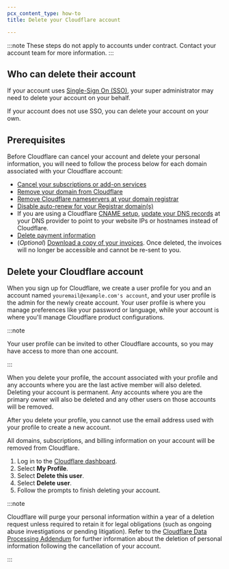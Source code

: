 ```yaml
---
pcx_content_type: how-to
title: Delete your Cloudflare account

---
```


:::note
These steps do not apply to accounts under contract. Contact your account team for more information.
:::

## Who can delete their account

If your account uses [Single-Sign On (SSO)](/cloudflare-one/applications/configure-apps/dash-sso-apps/), your super administrator may need to delete your account on your behalf.

If your account does not use SSO, you can delete your account on your own.

## Prerequisites

Before Cloudflare can cancel your account and delete your personal information, you will need to follow the process below for each domain associated with your Cloudflare account:

- [Cancel your subscriptions or add-on services](/billing/cancel-subscription/)
- [Remove your domain from Cloudflare](/fundamentals/manage-domains/remove-domain/)
- [Remove Cloudflare nameservers at your domain registrar](/dns/zone-setups/full-setup/setup/)
- [Disable auto-renew for your Registrar domain(s)](/registrar/account-options/renew-domains#set-up-automatic-renewals)
- If you are using a Cloudflare [CNAME setup](/dns/zone-setups/partial-setup/), [update your DNS records](/dns/manage-dns-records/how-to/create-dns-records/#edit-dns-records) at your DNS provider to point to your website IPs or hostnames instead of Cloudflare.
- [Delete payment information](/billing/update-billing-info/#delete-your-current-payment-method)
- (*Optional*) [Download a copy of your invoices](/billing/invoices/#download-invoice). Once deleted, the invoices will no longer be accessible and cannot be re-sent to you.

## Delete your Cloudflare account

When you sign up for Cloudflare, we create a user profile for you and an account named `youremail@example.com's account`, and your user profile is the admin for the newly create account. Your user profile is where you manage preferences like your password or language, while your account is where you'll manage Cloudflare product configurations.

:::note

Your user profile can be invited to other Cloudflare accounts, so you may have access to more than one account.

:::

When you delete your profile, the account associated with your profile and any accounts where you are the last active member will also deleted. Deleting your account is permanent. Any accounts where you are the primary owner will also be deleted and any other users on those accounts will be removed.

After you delete your profile, you cannot use the email address used with your profile to create a new account.

All domains, subscriptions, and billing information on your account will be removed from Cloudflare.

1. Log in to the [Cloudflare dashboard](https://dash.cloudflare.com).
2. Select **My Profile**.
3. Select **Delete this user**.
4. Select **Delete user**.
5. Follow the prompts to finish deleting your account.

:::note

Cloudflare will purge your personal information within a year of a deletion request unless required to retain it for legal obligations (such as ongoing abuse investigations or pending litigation). Refer to the [Cloudflare Data Processing Addendum](https://www.cloudflare.com/cloudflare-customer-dpa/) for further information about the deletion of personal information following the cancellation of your account.

:::

